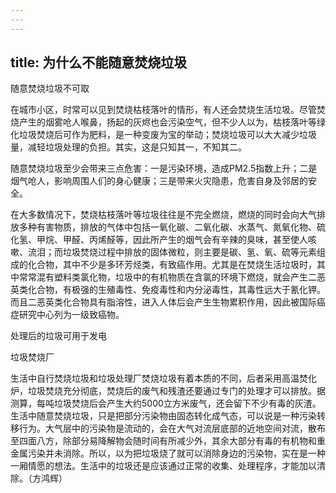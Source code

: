 ```yaml
---
---
---
```

title: 为什么不能随意焚烧垃圾
---




随意焚烧垃圾不可取



在城市小区，时常可以见到焚烧枯枝落叶的情形，有人还会焚烧生活垃圾。尽管焚烧产生的烟雾呛人喉鼻，扬起的灰烬也会污染空气，但不少人以为，枯枝落叶等绿化垃圾焚烧后可作为肥料，是一种变废为宝的举动；焚烧垃圾可以大大减少垃圾量，减轻垃圾处理的负担。其实，这是只知其一，不知其二。

随意焚烧垃圾至少会带来三点危害：一是污染环境，造成PM2.5指数上升；二是烟气呛人，影响周围人们的身心健康；三是带来火灾隐患，危害自身及邻居的安全。

在大多数情况下，焚烧枯枝落叶等垃圾往往是不完全燃烧，燃烧的同时会向大气排放多种有害物质，排放的气体中包括一氧化碳、二氧化碳、水蒸气、氮氧化物、硫化氢、甲烷、甲醛、丙烯醛等，因此所产生的烟气会有辛辣的臭味，甚至使人咳嗽、流泪；而垃圾焚烧过程中排放的固体微粒，则主要是碳、氢、氧、硫等元素组成的化合物，其中不少是多环芳烃类，有致癌作用。尤其是在焚烧生活垃圾时，其中常常混有塑料类氯化物，垃圾中的有机物质在含氯的环境下燃烧，就会产生二恶英类化合物，有极强的生殖毒性、免疫毒性和内分泌毒性，其毒性远大于氰化钾。而且二恶英类化合物具有脂溶性，进入人体后会产生生物累积作用，因此被国际癌症研究中心列为一级致癌物。

处理后的垃圾可用于发电



垃圾焚烧厂



生活中自行焚烧垃圾和垃圾处理厂焚烧垃圾有着本质的不同，后者采用高温焚化炉，垃圾焚烧充分彻底，焚烧后的废气和残渣还要通过专门的处理才可以排放。据测算，每吨垃圾焚烧后会产生大约5000立方米废气，还会留下不少有毒的灰渣。生活中随意焚烧垃圾，只是把部分污染物由固态转化成气态，可以说是一种污染转移行为。大气层中的污染物是流动的，会在大气对流层底部的近地空间对流，散布至四面八方，除部分易降解物会随时间有所减少外，其余大部分有毒的有机物和重金属污染并未消除。所以，以为把垃圾烧了就可以消除身边的污染物，实在是一种一厢情愿的想法。生活中的垃圾还是应该通过正常的收集、处理程序，才能加以清除。（方鸿辉）